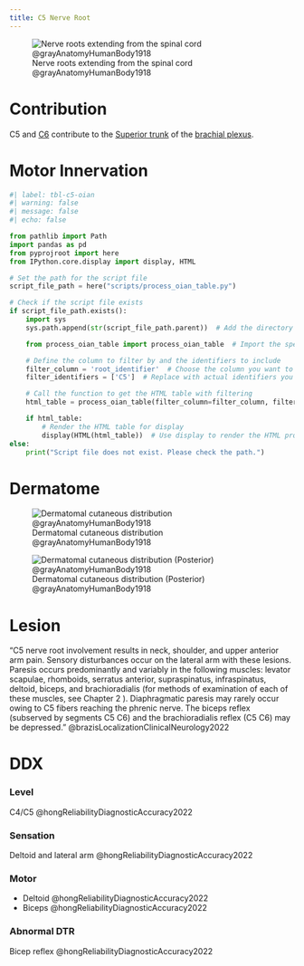 ```yaml
---
title: C5 Nerve Root
---
```


![Nerve roots extending from the spinal cord @grayAnatomyHumanBody1918](/The Archive/Images/Gray anatomy 1918 images/Neurology/image796 A portion of the spinal cord, showing its right lateral surface. The dura is opened and arranged to show the nerve roots.gif)

# Contribution

C5 and [C6]({{< var ref-nerve-root.c6 >}}) contribute to the [Superior trunk]({{< var ref-brachial-plexus.superior-trunk >}}) of the [brachial plexus]({{< var ref-brachial-plexus.path >}}).

# Motor Innervation

```python
#| label: tbl-c5-oian
#| warning: false
#| message: false
#| echo: false

from pathlib import Path
import pandas as pd
from pyprojroot import here
from IPython.core.display import display, HTML

# Set the path for the script file
script_file_path = here("scripts/process_oian_table.py")

# Check if the script file exists
if script_file_path.exists():
    import sys
    sys.path.append(str(script_file_path.parent))  # Add the directory of the script to the system path

    from process_oian_table import process_oian_table  # Import the specific function

    # Define the column to filter by and the identifiers to include
    filter_column = 'root_identifier'  # Choose the column you want to filter by
    filter_identifiers = ['C5']  # Replace with actual identifiers you want to include

    # Call the function to get the HTML table with filtering
    html_table = process_oian_table(filter_column=filter_column, filter_identifiers=filter_identifiers)

    if html_table:
        # Render the HTML table for display
        display(HTML(html_table))  # Use display to render the HTML properly
else:
    print("Script file does not exist. Please check the path.")

```
# Dermatome

![Dermatomal cutaneous distribution @grayAnatomyHumanBody1918](/The Archive/Images/Gray anatomy 1918 images/Neurology/image797 Distribution of cutaneous nerves. Ventral aspect.gif)

![Dermatomal cutaneous distribution (Posterior) @grayAnatomyHumanBody1918](/The Archive/Images/Gray anatomy 1918 images/Neurology/image798 Distribution of cutaneous nerves. Dorsal aspect.gif)

# Lesion

"C5 nerve root involvement results in neck, shoulder, and upper anterior arm pain. Sensory disturbances occur on the lateral arm with these lesions. Paresis occurs predominantly and variably in the following muscles: levator scapulae, rhomboids, serratus anterior, supraspinatus, infraspinatus, deltoid, biceps, and brachioradialis (for methods of examination of each of these muscles, see Chapter 2 ). Diaphragmatic paresis may rarely occur owing to C5 fibers reaching the phrenic nerve. The biceps reflex (subserved by segments C5 C6) and the brachioradialis reflex (C5 C6) may be depressed." @brazisLocalizationClinicalNeurology2022


# DDX

:::{layout-ncol="3"}
### Level
C4/C5 @hongReliabilityDiagnosticAccuracy2022

### Sensation
Deltoid and lateral arm @hongReliabilityDiagnosticAccuracy2022 

### Motor

- Deltoid @hongReliabilityDiagnosticAccuracy2022
- Biceps @hongReliabilityDiagnosticAccuracy2022

### Abnormal DTR
Bicep reflex @hongReliabilityDiagnosticAccuracy2022

:::